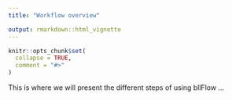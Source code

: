 ```yaml
---
title: "Workflow overview"

output: rmarkdown::html_vignette
---
```


```r
knitr::opts_chunk$set(
  collapse = TRUE,
  comment = "#>"
)
```
This is where we will present the different steps of using bllFlow ...
